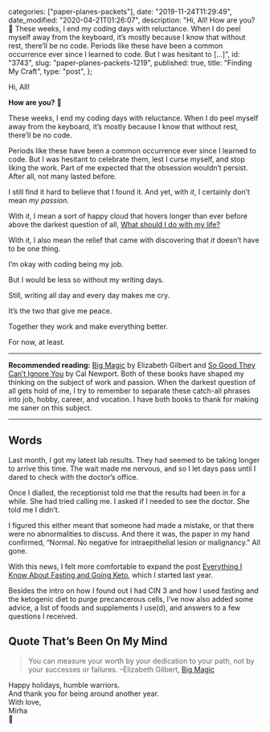 
  categories: ["paper-planes-packets"],
  date: "2019-11-24T11:29:49",
  date_modified: "2020-04-21T01:26:07",
  description:
    "Hi, All! How are you? 🌌 These weeks, I end my coding days with reluctance. When I do peel myself away from the keyboard, it’s mostly because I know that without rest, there’ll be no code. Periods like these have been a common occurrence ever since I learned to code. But I was hesitant to […]",
  id: "3743",
  slug: "paper-planes-packets-1219",
  published: true,
  title: "Finding My Craft",
  type: "post",
};


Hi, All!

**How are you?** 🌌

These weeks, I end my coding days with reluctance. When I do peel myself away from the keyboard, it’s mostly because I know that without rest, there’ll be no code.

Periods like these have been a common occurrence ever since I learned to code. But I was hesitant to celebrate them, lest I curse myself, and stop liking the work. Part of me expected that the obsession wouldn’t persist. After all, not many lasted before.

I still find it hard to believe that I found it. And yet, with _it_, I certainly don’t mean _my passion_.

With _it_, I mean a sort of happy cloud that hovers longer than ever before above the darkest question of all, [What should I do with my life?](/letters/paper-planes-packets-0319/)

With _it_, I also mean the relief that came with discovering that _it_ doesn’t have to be one thing.

I’m okay with coding being my job.

But I would be less so without my writing days.

Still, writing all day and every day makes me cry.

It’s the two that give me peace.

Together they work and make everything better.

For now, at least.

---

**Recommended reading:** [Big Magic](/tsop/posts/read-business-books#20-big-magic) by Elizabeth Gilbert and [So Good They Can’t Ignore You](/posts/read-100-books#56-so-good-they-cant-ignore-you) by Cal Newport. Both of these books have shaped my thinking on the subject of work and passion. When the darkest question of all gets hold of me, I try to remember to separate these catch-all phrases into job, hobby, career, and vocation. I have both books to thank for making me saner on this subject.

---

## Words

Last month, I got my latest lab results. They had seemed to be taking longer to arrive this time. The wait made me nervous, and so I let days pass until I dared to check with the doctor’s office.

Once I dialled, the receptionist told me that the results had been in for a while. She had tried calling me. I asked if I needed to see the doctor. She told me I didn’t.

I figured this either meant that someone had made a mistake, or that there were no abnormalities to discuss. And there it was, the paper in my hand confirmed, “Normal. No negative for intraepithelial lesion or malignancy.” All gone.

With this news, I felt more comfortable to expand the post [Everything I Know About Fasting and Going Keto](/posts/fasting-keto/), which I started last year.

Besides the intro on how I found out I had CIN 3 and how I used fasting and the ketogenic diet to purge precancerous cells, I’ve now also added some advice, a list of foods and supplements I use(d), and answers to a few questions I received.

## Quote That’s Been On My Mind

> You can measure your worth by your dedication to your path, not by your successes or failures. –Elizabeth Gilbert, [Big Magic](/tsop/posts/read-business-books#20-big-magic)

Happy holidays, humble warriors.\
And thank you for being around another year.\
With love,\
Mirha\
🎄
